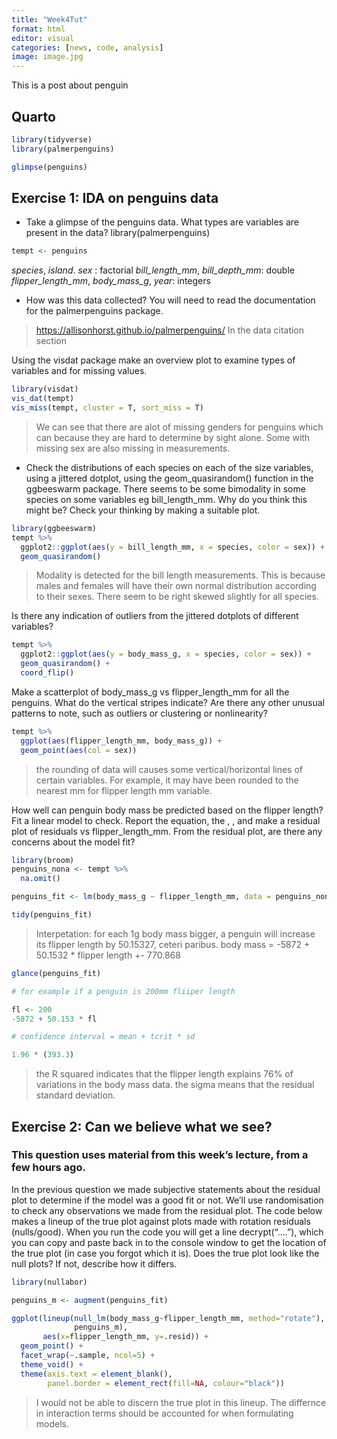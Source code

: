 ```yaml
---
title: "Week4Tut"
format: html
editor: visual
categories: [news, code, analysis]
image: image.jpg
---
```


This is a post about penguin

## Quarto

```r
library(tidyverse)
library(palmerpenguins)

glimpse(penguins)
```

## Exercise 1: IDA on penguins data

-   Take a glimpse of the penguins data. What types are variables are present in the data? library(palmerpenguins)

```r
tempt <- penguins
```

*species*, *island*. *sex* : factorial *bill_length_mm*, *bill_depth_mm*: double *flipper_length_mm*, *body_mass_g*, *year*: integers

-   How was this data collected? You will need to read the documentation for the palmerpenguins package.

> <https://allisonhorst.github.io/palmerpenguins/> In the data citation section

Using the visdat package make an overview plot to examine types of variables and for missing values.

```r
library(visdat)
vis_dat(tempt)
vis_miss(tempt, cluster = T, sort_miss = T)
```

> We can see that there are alot of missing genders for penguins which can because they are hard to determine by sight alone. Some with missing sex are also missing in measurements.

-   Check the distributions of each species on each of the size variables, using a jittered dotplot, using the geom_quasirandom() function in the ggbeeswarm package. There seems to be some bimodality in some species on some variables eg bill_length_mm. Why do you think this might be? Check your thinking by making a suitable plot.

```r
library(ggbeeswarm)
tempt %>%
  ggplot2::ggplot(aes(y = bill_length_mm, x = species, color = sex)) +
  geom_quasirandom()
```

> Modality is detected for the bill length measurements. This is because males and females will have their own normal distribution according to their sexes. There seem to be right skewed slightly for all species.

Is there any indication of outliers from the jittered dotplots of different variables?

```r
tempt %>%
  ggplot2::ggplot(aes(y = body_mass_g, x = species, color = sex)) +
  geom_quasirandom() +
  coord_flip()
```

Make a scatterplot of body_mass_g vs flipper_length_mm for all the penguins. What do the vertical stripes indicate? Are there any other unusual patterns to note, such as outliers or clustering or nonlinearity?

```r
tempt %>%
  ggplot(aes(flipper_length_mm, body_mass_g)) +
  geom_point(aes(col = sex))
```

> the rounding of data will causes some vertical/horizontal lines of certain variables. For example, it may have been rounded to the nearest mm for flipper length mm variable.

How well can penguin body mass be predicted based on the flipper length? Fit a linear model to check. Report the equation, the , , and make a residual plot of residuals vs flipper_length_mm. From the residual plot, are there any concerns about the model fit?

```r
library(broom)
penguins_nona <- tempt %>%
  na.omit()

penguins_fit <- lm(body_mass_g ~ flipper_length_mm, data = penguins_nona)

tidy(penguins_fit)
```

> Interpetation: for each 1g body mass bigger, a penguin will increase its flipper length by 50.15327, ceteri paribus. body mass = -5872 + 50.1532 \* flipper length +- 770.868

```r
glance(penguins_fit)

# for example if a penguin is 200mm fliiper length

fl <- 200
-5872 + 50.153 * fl

# confidence interval = mean + tcrit * sd

1.96 * (393.3)
```

> the R squared indicates that the flipper length explains 76% of variations in the body mass data. the sigma means that the residual standard deviation.

## Exercise 2: Can we believe what we see?

### This question uses material from this week's lecture, from a few hours ago.

In the previous question we made subjective statements about the residual plot to determine if the model was a good fit or not. We'll use randomisation to check any observations we made from the residual plot. The code below makes a lineup of the true plot against plots made with rotation residuals (nulls/good). When you run the code you will get a line decrypt("...."), which you can copy and paste back in to the console window to get the location of the true plot (in case you forgot which it is). Does the true plot look like the null plots? If not, describe how it differs.

```r
library(nullabor)

penguins_m <- augment(penguins_fit)

ggplot(lineup(null_lm(body_mass_g~flipper_length_mm, method="rotate"),
              penguins_m),
       aes(x=flipper_length_mm, y=.resid)) +
  geom_point() +
  facet_wrap(~.sample, ncol=5) +
  theme_void() +
  theme(axis.text = element_blank(), 
        panel.border = element_rect(fill=NA, colour="black"))
```

> I would not be able to discern the true plot in this lineup. The differnce in interaction terms should be accounted for when formulating models.
